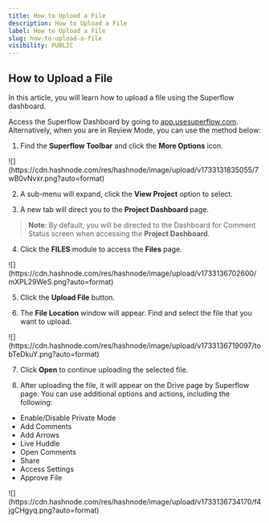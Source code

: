 ```yaml
---
title: How to Upload a File
description: How to Upload a File
label: How to Upload a File
slug: how-to-upload-a-file
visibility: PUBLIC
---
```


## How to Upload a File

In this article, you will learn how to upload a file using the Superflow dashboard.

Access the Superflow Dashboard by going to [app.usesuperflow.com](app.usesuperflow.com). Alternatively, when you are in Review Mode, you can use the method below:

1. Find the **Superflow Toolbar** and click the **More Options** icon.

<Frame>
![](https://cdn.hashnode.com/res/hashnode/image/upload/v1733131835055/7wB0vNvxr.png?auto=format)
</Frame>

2. A sub-menu will expand, click the **View Project** option to select.

3. A new tab will direct you to the **Project Dashboard** page.

> **Note**: By default, you will be directed to the Dashboard for Comment Status screen when accessing the **Project Dashboard**.

4. Click the **FILES** module to access the **Files** page.

<Frame>
![](https://cdn.hashnode.com/res/hashnode/image/upload/v1733136702600/mXPL29WeS.png?auto=format)
</Frame>

5. Click the **Upload File** button.

6. The **File Location** window will appear. Find and select the file that you want to upload.

<Frame>
![](https://cdn.hashnode.com/res/hashnode/image/upload/v1733136719097/tobTeDkuY.png?auto=format)
</Frame>

7. Click **Open** to continue uploading the selected file.

8. After uploading the file, it will appear on the Drive page by Superflow page. You can use additional options and actions, including the following: 

- Enable/Disable Private Mode
- Add Comments
- Add Arrows
- Live Huddle
- Open Comments
- Share
- Access Settings
- Approve File

<Frame>
![](https://cdn.hashnode.com/res/hashnode/image/upload/v1733136734170/f4jgCHgyq.png?auto=format)
</Frame>







